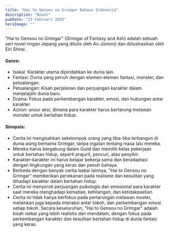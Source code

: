```yaml
---
title: "Hai to Gensou no Grimgar Bahasa Indonesia"
description: "Novel"
pubDate: "23 Februari 2025"
heroImage: ""
---
```


"Hai to Gensou no Grimgar" (Grimgar of Fantasy and Ash) adalah sebuah seri novel ringan Jepang yang ditulis oleh Ao Jūmonji dan diilustrasikan oleh Eiri Shirai. 

#### Genre:
 * Isekai: Karakter utama dipindahkan ke dunia lain.
 * Fantasi: Dunia yang penuh dengan elemen-elemen fantasi, monster, dan petualangan.
 * Petualangan: Kisah perjalanan dan perjuangan karakter dalam menjelajahi dunia baru.
 * Drama: Fokus pada perkembangan karakter, emosi, dan hubungan antar karakter.
 * Action: unsur aksi, dimana para karakter harus bertarung melawan monster untuk bertahan hidup.

#### Sinopsis:
 * Cerita ini mengisahkan sekelompok orang yang tiba-tiba terbangun di dunia asing bernama Grimgar, tanpa ingatan tentang masa lalu mereka.
 * Mereka harus bergabung dalam Guild dan memilih kelas pekerjaan untuk bertahan hidup, seperti prajurit, pencuri, atau penyihir.
 * Karakter-karakter ini harus belajar bekerja sama dan beradaptasi dengan lingkungan yang keras dan penuh bahaya.
 * Berbeda dengan banyak cerita isekai lainnya, "Hai to Gensou no Grimgar" memberikan penekanan pada realisme dan kesulitan yang dihadapi karakter dalam bertahan hidup.
 * Cerita ini menyoroti perjuangan psikologis dan emosional para karakter saat mereka menghadapi kematian, kehilangan, dan ketidakpastian.
 * Cerita ini tidak hanya berfokus pada pertarungan melawan moster, melainkan juga kepada interaksi antar tokoh, dan perkembangan emosi setiap tokoh.
Secara keseluruhan, "Hai to Gensou no Grimgar" adalah kisah isekai yang lebih realistis dan mendalam, dengan fokus pada perkembangan karakter dan kesulitan bertahan hidup di dunia fantasi yang keras.
